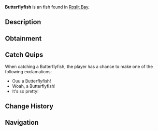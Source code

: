 {{FishInfobox
|image          = Butterflyfish.png
|rarity         = Uncommon
|sea            = First Sea
|location       = [[Roslit Bay]]
|sublocation    = Coral Reef
|sources        = Fishing Rod
|radar_location = 
|xp             = 60
|weather        = Clear, Foggy
|time           = Day
|season         = 
|bait           = Flakes
|base_weight    = 1.5
|base_value     = 110
|weight_range   = 1.3
|base_chance    = 40
|base_resil     = 60
}}
'''Butterflyfish''' is an {{Rarity|Uncommon}} fish found in [[Roslit Bay]].

== Description ==
{{Description|Butterflyfish are vibrant reef fish known for their striking colors and elaborate patterns. They feed and behave similar to other fish found in Roslit Bays coral reef.|Bestiary Entry}}

== Obtainment ==
{{Description|Found in Roslit Bays coral reef.|Bestiary Hint}}
{{Fish Availability|
Roslit Bay/Coral Reef
|top_rods      = 
Krampus's Rod\244984.09\92836.82;
Magma Rod\235816.37\89362.71;
Plastic Rod\215599.67\81705;
Leviathan's Fang Rod\201224.91\42187.38;
Fast Rod\187065.64\77781.55;
Buddy Bond Rod\160159.76\60695.14;
Flimsy Rod\128385.04\69626.3;
Nocturnal Rod\86961.98\63555.32;
Trident Rod\184931.52\36265.53;
Free Spirit Rod\179199.31\35141.43;
Ethereal Prism Rod\174584.24\39156.21;
No-Life Rod\173897.38\38391.59;
Seraphic Rod\171744.43\38290.23;
Rod Of The Forgotten Fang\161252.84\35919.94;
Challenger's Rod\158707.25\35085.1;
Rod Of The Exalted One\156409.81\33533.31;
Rod Of The Depths\150687.63\32490.71;
Zeus Rod\146468.73\32191.1;
Verdant Shear Rod\145154.89\31733.58;
Blazebringer Rod\144875.88\30551.25;
Depthseeker Rod\141970.46\29156.45;
Avalanche Rod\133560.22\26334.12;
Volcanic Rod\129854.64\25464.82;
Training Rod\123152.32\57000.07;
Steady Rod\65047.21\9059.61
|recommended   = Trident Rod
}}

== Catch Quips ==
When catching a Butterflyfish, the player has a chance to make one of the following exclamations:
* Ouu a Butterflyfish!
* Woah, a Butterflyfish!
* It's so pretty!

== Change History ==
{{Change History|{{subst:Current Version}}}}

== Navigation ==
{{Fish Navbox|Roslit Bay}}